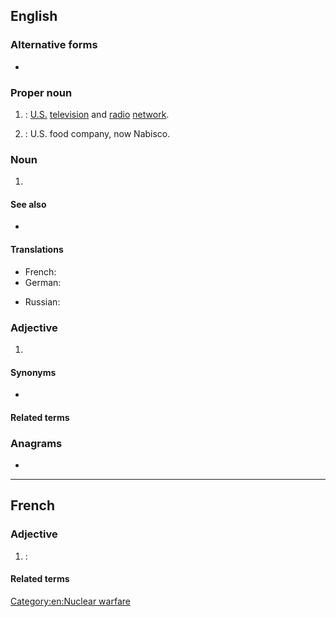 ==English==
{{wikipedia|lang=en|NBC (disambiguation)|NBC}}

===Alternative forms===
* {{alter|en|N.B.C.|N. B. C.}}

===Proper noun===
{{en-proper noun}}

# {{initialism of|en|{{w|lang=en|NBC|National Broadcasting Company}}|nodot=1}}: [[United States|U.S.]] [[television]] and [[radio]] [[network]].
# {{lb|en|historical}} {{abbreviation of|en|{{w|lang=en|Nabisco|National Biscuit Company}}|nodot=1}}: U.S. food company, now Nabisco.

===Noun===
{{en-noun}}

# {{lb|en|weapons}} {{abbreviation of|en|[[nuclear weapon]], [[biological weapon]] and [[chemical weapon]]}}

====See also====
* {{sense|nuclear, biological, chemical}} {{l|en|ABC}}

====Translations====
{{trans-top|}}
* French: {{t+|fr|NBC}}
* German: {{t+|de|ABC}}
{{trans-mid}}
* Russian: {{t|ru|Эн Би Си|m}}
{{trans-bottom}}

===Adjective===
{{en-adj}}

# {{lb|en|weapons}} {{abbreviation of|en|[[nuclear]], [[biological]], [[chemical]]}}

====Synonyms====
* {{sense|nuclear, biological, chemical}} {{l|en|ABC}}

====Related terms====
{{rel3|en|
|CBRN
}}

===Anagrams===
* {{anagrams|en|a=bcn|BCN|BNC|C. B. N.|C.B.N.|CBN}}

[[Category:en:Nuclear warfare]]

----

==French==

===Adjective===
{{head|fr|adjective}}

# {{lb|fr|weapons}} {{initialism of|fr|[[nucléaire]], [[bactériologique]], [[chimique]]}}: {{m|en|NBC|gloss=nuclear, biological, chemical}}

====Related terms====
{{rel3|fr|
|NRBC
}}